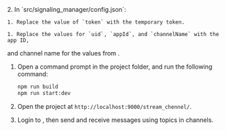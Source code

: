 <PlatformWrapper platform="web">
2. In `src/signaling_manager/config.json`:

    1. Replace the value of `token` with the temporary token.

    1. Replace the values for `uid`, `appId`, and `channelName` with the app ID,
  and channel name for the values from <Link target="_blank" to="{{global.AGORA_CONSOLE_URL}}"><Vg k="CONSOLE" /></Link>.

1. Open a command prompt in the project folder, and run the following command:

    ``` bash
    npm run build
    npm run start:dev
    ```

1. Open the project at `http://localhost:9000/stream_chennel/`.

1. Login to <Vg k="MESS" />, then send and receive messages using topics in channels.
  
</PlatformWrapper>